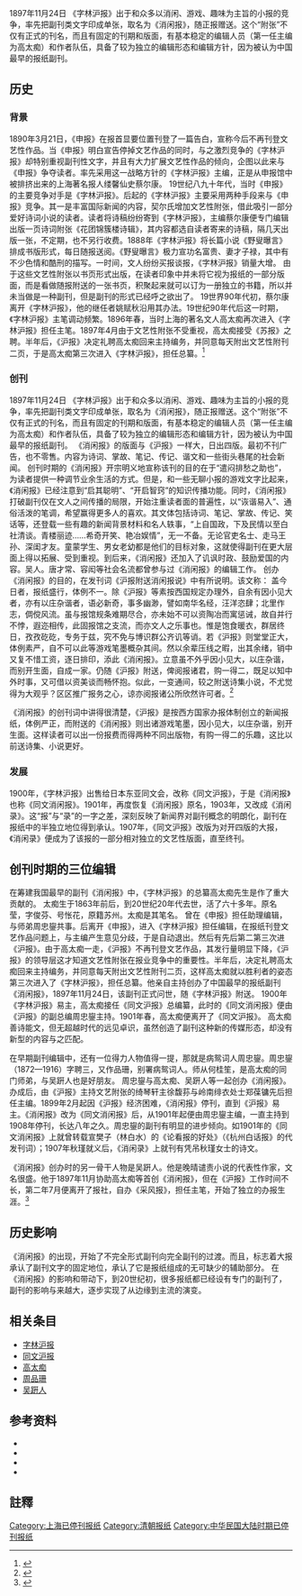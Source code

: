 {{Infobox Newspaper
| name                = 消闲报
| image               = <!-- 檔案不存在 [[文件:消闲报.jpg|120px]] -->
| caption             = 1897年11月24日，高太痴等人创办《消闲报》，随正报附送
| type                =中国第一份正式综合性文艺副刊
| format              = 前期报纸的“附张”书页形式、后期副刊性的报、独立版面
| owners              = [[字林洋行|字林洋行]]（前期）<br />[[日本东亚同文会|日本东亚同文会]]<br />（后期）
| founder             = [[高太痴等人|高太痴等人]]
| publisher           = 
| editor              =  [[高太痴|高太痴]] [[周品珊|周品珊]] [[吴趼人|吴趼人]]
| chiefeditor         = 
| foundation          = 1897年11月24日
| ceased publication  = 1908年
| political           = 保守
| language            = [[中文|中文]]（繁體）
| price               = 免费
| headquarters        =
| circulation         = 
| ISSN                = 
}}
1897年11月24日 《字林沪报》出于和众多以消闲、游戏、趣味为主旨的小报的竞争，率先把副刊类文字印成单张，取名为《消闲报》，随正报赠送。这个“附张”不仅有正式的刊名，而且有固定的刊期和版面，有基本稳定的编辑人员（第一任主编为高太痴）和作者队伍，具备了较为独立的编辑形态和编辑方针，因为被认为中国最早的报纸副刊。
== 历史 ==
=== 背景 ===
1890年3月21日，《申报》在报首显要位置刊登了一篇告白，宣称今后不再刊登文艺性作品。当《申报》明白宣告停掉文艺作品的同时，与之激烈竞争的《字林沪报》却特别重视副刊性文字，并且有大力扩展文艺性作品的倾向，企图以此来与《申报》争夺读者。率先采用这一战略方针的《字林沪报》主编，正是从申报馆中被排挤出来的上海著名报人缕馨仙史蔡尔康。
19世纪八九十年代，当时《申报》的主要竞争对手是《字林沪报》。后起的《字林沪报》主要采用两种手段来与《申报》竞争。其一是丰富国际新闻的内容，契尔氏增加文艺性附张，借此吸引一部分爱好诗词小说的读者。读者将诗稿纷纷寄到《字林沪报》，主编蔡尔康便专门编辑出版一页诗词附张《花团锦簇楼诗辑》，其内容都选自读者寄来的诗稿，隔几天出版一张，不定期，也不另行收费。1888年《字林沪报》将长篇小说《野叟曝言》排成书版形式，每日随报送阅。《野叟曝言》极力宣功名富贵、妻才子禄，其中有不少色情和酷刑的描写。一时间，文人纷纷买报谈报，《字林沪报》销量大增。
由于这些文艺性附张以书页形式出版，在读者印象中并未将它视为报纸的一部分版面，而是看做随报附送的一张书页，积聚起来就可以订为一册独立的书籍，所以并未当做是一种副刊，但是副刊的形式已经呼之欲出了。
19世界90年代初，蔡尔康离开《字林沪报》，他的继任者姚赋秋沿用其办法。19世纪90年代后这一时期，《字林沪报》主笔调动频繁。1896年春，当时上海的著名文人高太痴再次进入《字林沪报》担任主笔。1897年4月由于文艺性附张不受重视，高太痴接受《苏报》之聘。半年后，《沪报》决定礼聘高太痴回来主持编务，并同意每天附出文艺性附刊二页，于是高太痴第三次进入《字林沪报》，担任总纂。<ref>{{cite book | author = 姚福申、管志华 | title=《中国报纸副刊学》| publisher = 上海：上海人民出版社 | year = 2007年 | isbn = 978-7-208-06987-69 }}</ref>

=== 创刊 ===
1897年11月24日 《字林沪报》出于和众多以消闲、游戏、趣味为主旨的小报的竞争，率先把副刊类文字印成单张，取名为《消闲报》，随正报赠送。这个“附张”不仅有正式的刊名，而且有固定的刊期和版面，有基本稳定的编辑人员（第一任主编为高太痴）和作者队伍，具备了较为独立的编辑形态和编辑方针，因为被认为中国最早的报纸副刊。
《消闲报》的版面与《沪报》一样大，日出四版。最初不刊广告，也不零售。内容为诗词、掌故、笔记、传记、谐文和一些街头巷尾的社会新闻。
创刊时期的《消闲报》开宗明义地宣称该刊的目的在于“遣闷排愁之助也”，为读者提供一种调节业余生活的方式。但是，和一些无聊小报的游戏文字比起来，《消闲报》已经注意到“启其聪明”、“开启智窍”的知识传播功能。同时，《消闲报》打破副刊仅在文人之间传播的局限，开始注重读者面的普遍性，以“诙谐易入”、通俗活泼的笔调，希望赢得更多人的喜欢。其文体包括诗词、笔记、掌故、传记、笑话等，还登载一些有趣的新闻背景材料和名人轶事，“上自国政，下及民情以至白社清谈。青楼丽迹……希奇开笑、艳冶娱情”，无一不备。无论官吏名士、走马王孙、深闺才友。童蒙学生、男女老幼都是他们的目标对象，这就使得副刊在更大层面上得以拓展、受到重视。到后来，《消闲报》还加入了讥讽时政、鼓励爱国的内容。吴人。唐才常、容闳等社会名流都曾参与过《消闲报》的编辑工作。
创办《消闲报》的目的，在发刊词《沪报附送消闲报说》中有所说明。该文称：
盖今日者，报纸盛行，体例不一。除《沪报》等素按西国规定办理外，自余有因小见大者，亦有以庄杂谐者，语必新奇，事多幽渺，譬如南华名经，汪洋恣肆；北里作志，倜傥风流。虽与报馆规条难期尽合，亦未始不可以资陶冶而寓惩诫，故自并行不悖，遐迩相传，此固报馆之支流，而亦文人之乐事也。惟是饱食暖衣，群居终日，孜孜矻矻，专务于兹，究不免与博识群公齐讥等诮。若《沪报》则堂堂正大，体例素严，自不可以此等游戏笔墨概杂其间。然以余辈压线之暇，出其余绪，销中又复不惜工资，逐日排印，添此《消闲报》。立意虽不外乎因小见大，以庄杂谐，而别开生面，自成一家。仍随《沪报》附送，俾阅报诸君，购一得二，既足以知中外时事，又可借以资美谈而畅怀抱。似此，一变通间，较之附送诗集小说，不尤觉得为大观乎？区区推广报务之心，谅亦阅报诸公所欣然许可者。<ref>{{cite book |  title=《消闲报》 | publisher = 《字林沪报》| year = 1897年}}</ref>

《消闲报》的创刊词中讲得很清楚，《沪报》是按西方国家办报体制创立的新闻报纸，体例严正，而附送的《消闲报》则出诸游戏笔墨，因小见大，以庄杂谐，别开生面。这样读者可以出一份报费而得两种不同出版物，有购一得二的乐趣，这比以前送诗集、小说更好。
=== 发展 ===
1900年，《字林沪报》出售给日本东亚同文会，改称《同文沪报》，于是《消闲报》也称《同文消闲报》。1901年，再度恢复《消闲报》原名，1903年，又改成《消闲录》。这“报”与“录”的一字之差，深刻反映了新闻界对副刊概念的明朗化，副刊在报纸中的半独立地位得到承认。1907年，《同文沪报》改版为对开四版的大报，《消闲录》便成为了该报的一部分相对独立的文艺性版面，直至终刊。

== 创刊时期的三位编辑 ==
在筹建我国最早的副刊《消闲报》中，《字林沪报》的总纂高太痴先生是作了重大贡献的。
太痴生于1863年前后，到20世纪20年代去世，活了六十多年。原名莹，字俊芬、号怅花，原籍苏州。太痴是其笔名。
曾在《申报》担任助理编辑，与师弟周忠鋆共事。后离开《申报》，进入《字林沪报》担任编辑，在报纸刊登文艺作品问题上，与主编产生意见分歧，于是自动退出。然后有先后第二第三次进《沪报》。由于高太痴一走，《沪报》不再刊登文艺作品，其发行量明显下降，《沪报》的领导层这才知道文艺性附张在报业竞争中的重要性。半年后，决定礼聘高太痴回来主持编务，并同意每天附出文艺性附刊二页，这样高太痴就以胜利者的姿态第三次进入了《字林沪报》，担任总纂。他亲自主持创办了中国最早的报纸副刊《消闲报》，1897年11月24日，该副刊正式问世，随《字林沪报》附送。
1900年《字林沪报》易主，高太痴接任《同文沪报》总编纂，此时的《同文消闲报》便由《沪报》的副总编周忠鋆主持。1901年春，高太痴便离开了《同文沪报》。
高太痴善诗能文，但无超越时代的远见卓识，虽然创造了副刊这种新的传媒形态，却没有新型的内容与之匹配。
	
在早期副刊编辑中，还有一位得力人物值得一提，那就是病鸳词人周忠鋆。周忠鋆（1872—1916）字聘三，又作品珊，别署病鸳词人。师从何桂笙，是高太痴的同门师弟，与吴趼人也是好朋友。
周忠鋆与高太痴、吴趼人等一起创办《消闲报》。办成后，由《沪报》主持文艺附张的绮琴轩主徐馥荪与岭南绯衣处士郑葆镛先后担任主编。1899年2月起因《沪报》经济困难，《消闲报》停刊，直到《沪报》易主。《消闲报》改为《同文消闲报》后，从1901年起便由周忠鋆主编，一直主持到1908年停刊，长达八年之久。周忠鋆的副刊有明显的进步倾向。如1901年的《同文消闲报》上就曾转载宣樊子（林白水）的《论看报的好处》（《杭州白话报》的代发刊词）；1907年秋瑾就义后，《消闲录》上就刊有凭吊秋瑾女士的诗文。

《消闲报》创办时的另一骨干人物是吴趼人。他是晚晴谴责小说的代表性作家，文名很盛。他于1897年11月协助高太痴等首创《消闲报》，但在《沪报》工作时间不长，第二年7月便离开了报社，自办《采风报》，担任主笔，开始了独立的办报生涯。<ref>{{cite book |title =《中国报纸副刊学》 |author = 姚福申、管志华 |date =2007 |language = zh|publisher =上海人民出版社|pages =70 |isbn=978-7-208-06987-9 }}</ref>

== 历史影响 ==
《消闲报》的出现，开始了不完全形式副刊向完全副刊的过渡。而且，标志着大报承认了副刊文字的固定地位，承认了它是报纸组成的无可缺少的辅助部分。
在《消闲报》的影响和带动下，到20世纪初，很多报纸都已经设有专门的副刊了，副刊的影响与来越大，逐步实现了从边缘到主流的演变。

== 相关条目 ==
{{div col|cols=2}}
* [[字林沪报|字林沪报]]
* [[同文沪报|同文沪报]]
* [[高太痴|高太痴]]
* [[周品珊|周品珊]]
* [[吴趼人|吴趼人]]

{{div col end}}
== 参考资料 ==
{{refbegin}}
* {{cite book | title=《中国报纸副刊学》|publisher = 上海人民出版社 | author = 姚福申、管志华 | year = 2007 | isbn = 9787208069879}}
* {{cite book | title=《中国文艺副刊史》|publisher = 华文出版社 | author = 冯并 | year = 2001 | isbn =9787507511642}}
* {{cite book | title=《报纸副刊学》|publisher = 湖南师范大学出版社 | author = 魏剑美 | year = 2007 | isbn =9787810817981}}
* {{cite book | title=《中国新闻事业图史》|publisher = 福建人民出版社 | author = 方汉奇、史媛媛 | year = 2006 | isbn =9787211051915}}

{{refend}}

==註釋==
{{reflist}}

[[Category:上海已停刊报纸|Category:上海已停刊报纸]]
[[Category:清朝报纸|Category:清朝报纸]]
[[Category:中华民国大陆时期已停刊报纸|Category:中华民国大陆时期已停刊报纸]]